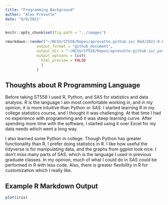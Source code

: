 ```yaml
---
title: "Programming Background"
author: "Alex Prevatte"
date: "9/9/2021"
---
```


```r
knitr::opts_chunk$set(fig.path = "../images")
```

```r
rmarkdown::render("~/NCSU/ST558/Repos/aprevatte.github.io/_Rmd/2021-9-09-Second-Blog-Post.Rmd", 
              output_format = "github_document", 
              output_dir = "~/NCSU/ST558/Repos/aprevatte.github.io/_posts/",
              output_options = list(
                html_preview = FALSE
                )
              )
```

## Thoughts about R Programming Language

Before taking ST558 I used R, Python, and SAS for statistics and data analysis. R is the language I am most comfortable working in, and in my opinion, it is more intuitive than Python or SAS. I started learning R in my college statistics course, and I thought it was challenging. At that time I had no experience with programming and it was steep learning curve. After spending more time with the software, I started using it over Excel for my data needs which went a long way.

I also learned some Python in college. Though Python has greater functionality than R, I prefer doing statistics in R. I like how useful the tidyverse is for manipulating data, and the graphs from ggplot look nice. I don't miss many parts of SAS, which is the language I used in previous graduate classes. In my opinion, much of what I could do in SAS could be performed in R with less code. Also, there is greater flexibility in R for customization which I really like. 

## Example R Markdown Output

```r
plot(iris)
```

